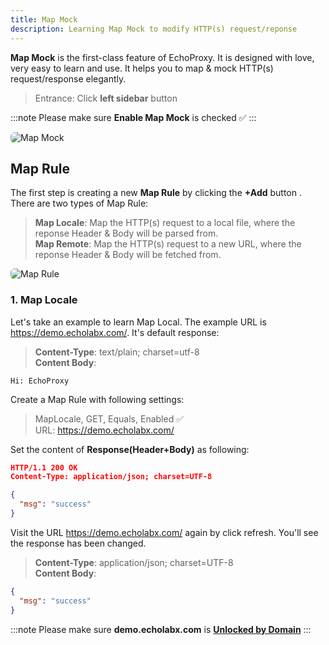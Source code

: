 ```yaml
---
title: Map Mock
description: Learning Map Mock to modify HTTP(s) request/reponse
---
```



**Map Mock** is the first-class feature of EchoProxy. It is designed with love, very easy to learn and use.
It helps you to map & mock HTTP(s) request/response elegantly.

> Entrance: Click **left sidebar** button <MaterialSymbolsMapOutline style={inlineIcon} />  

:::note
Please make sure **Enable Map Mock** is checked ✅
:::

<Image src={mapImage} style="border-radius:6px;" alt="Map Mock" />

## Map Rule
The first step is creating a new **Map Rule** by clicking the **+Add** button . There are two types of Map Rule:
> **Map Locale**: Map the HTTP(s) request to a local file, where the reponse Header & Body will be parsed from.  
> **Map Remote**: Map the HTTP(s) request to a new URL, where the reponse Header & Body will be fetched from.

<Image src={mapRuleImage} style="border-radius:6px; max-width: 35rem;" alt="Map Rule" />

### 1. Map Locale
Let's take an example to learn Map Local. The example URL is https://demo.echolabx.com/. It's default response:  
> **Content-Type**: text/plain; charset=utf-8  
> **Content Body**:
```
Hi: EchoProxy
```

Create a Map Rule with following settings:
> MapLocale, GET, Equals, Enabled ✅  
> URL: https://demo.echolabx.com/

Set the content of **Response(Header+Body)** as following:
```json
HTTP/1.1 200 OK
Content-Type: application/json; charset=UTF-8

{
  "msg": "success"
}
```

Visit the URL https://demo.echolabx.com/ again by click refresh. You'll see the response has been changed.

> **Content-Type**: application/json; charset=UTF-8  
> **Content Body**:
```json
{
  "msg": "success"
}
```

:::note
Please make sure **demo.echolabx.com** is **[Unlocked by Domain](/device/macos#unlock-https)**
:::
